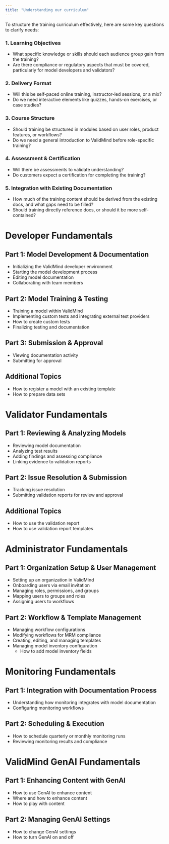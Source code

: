 ```yaml
---
title: "Understanding our curriculum"
---
```


 To structure the training curriculum effectively, here are some key questions to clarify needs:

### 1.	Learning Objectives

- What specific knowledge or skills should each audience group gain from the training?
- Are there compliance or regulatory aspects that must be covered, particularly for model developers and validators?

### 2.	Delivery Format

- Will this be self-paced online training, instructor-led sessions, or a mix?
- Do we need interactive elements like quizzes, hands-on exercises, or case studies?

### 3.	Course Structure

- Should training be structured in modules based on user roles, product features, or workflows?
- Do we need a general introduction to ValidMind before role-specific training?

### 4.	Assessment & Certification

- Will there be assessments to validate understanding?
- Do customers expect a certification for completing the training?

### 5.	Integration with Existing Documentation

- How much of the training content should be derived from the existing docs, and what gaps need to be filled?
- Should training directly reference docs, or should it be more self-contained?


# Developer Fundamentals  

## **Part 1: Model Development & Documentation**  
- Initializing the ValidMind developer environment  
- Starting the model development process  
- Editing model documentation  
- Collaborating with team members  

## **Part 2: Model Training & Testing**  
- Training a model within ValidMind  
- Implementing custom tests and integrating external test providers  
- How to create custom tests  
- Finalizing testing and documentation  

## **Part 3: Submission & Approval**  
- Viewing documentation activity  
- Submitting for approval  

## **Additional Topics**  
- How to register a model with an existing template  
- How to prepare data sets  

# Validator Fundamentals  

## **Part 1: Reviewing & Analyzing Models**  
- Reviewing model documentation  
- Analyzing test results  
- Adding findings and assessing compliance  
- Linking evidence to validation reports  

## **Part 2: Issue Resolution & Submission**  
- Tracking issue resolution  
- Submitting validation reports for review and approval  

## **Additional Topics**  
- How to use the validation report  
- How to use validation report templates  

# Administrator Fundamentals  

## **Part 1: Organization Setup & User Management**  
- Setting up an organization in ValidMind  
- Onboarding users via email invitation  
- Managing roles, permissions, and groups  
- Mapping users to groups and roles  
- Assigning users to workflows  

## **Part 2: Workflow & Template Management**  
- Managing workflow configurations  
- Modifying workflows for MRM compliance  
- Creating, editing, and managing templates  
- Managing model inventory configuration  
  - How to add model inventory fields  

# Monitoring Fundamentals  

## **Part 1: Integration with Documentation Process**  
- Understanding how monitoring integrates with model documentation  
- Configuring monitoring workflows  

## **Part 2: Scheduling & Execution**  
- How to schedule quarterly or monthly monitoring runs  
- Reviewing monitoring results and compliance  

# ValidMind GenAI Fundamentals  

## **Part 1: Enhancing Content with GenAI**  
- How to use GenAI to enhance content  
- Where and how to enhance content  
- How to play with content  

## **Part 2: Managing GenAI Settings**  
- How to change GenAI settings  
- How to turn GenAI on and off  